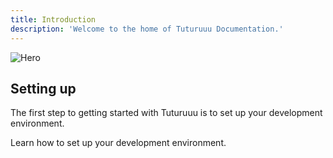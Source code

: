 ```yaml
---
title: Introduction
description: 'Welcome to the home of Tuturuuu Documentation.'
---
```


<img src="/images/hero.png" alt="Hero" />

## Setting up

The first step to getting started with Tuturuuu is to set up your development environment.

<CardGroup cols={1}>
  <Card title="Development Setup" icon="gear" href="/development">
    Learn how to set up your development environment.
  </Card>
</CardGroup>
